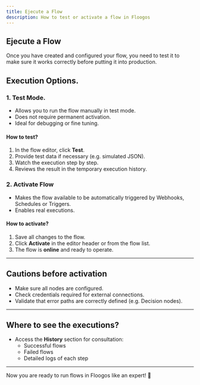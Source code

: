```yaml
---
title: Ejecute a Flow
description: How to test or activate a flow in Floogos
---
```


## Ejecute a Flow

Once you have created and configured your flow, you need to test it to make sure it works correctly before putting it into production.

## Execution Options.

### 1. Test Mode.
- Allows you to run the flow manually in test mode.
- Does not require permanent activation.
- Ideal for debugging or fine tuning.

#### How to test?
1. In the flow editor, click **Test**.
2. Provide test data if necessary (e.g. simulated JSON).
3. Watch the execution step by step.
4. Reviews the result in the temporary execution history.

### 2. Activate Flow
- Makes the flow available to be automatically triggered by Webhooks, Schedules or Triggers.
- Enables real executions.

#### How to activate?
1. Save all changes to the flow.
2. Click **Activate** in the editor header or from the flow list.
3. The flow is **online** and ready to operate.

---

## Cautions before activation
- Make sure all nodes are configured.
- Check credentials required for external connections.
- Validate that error paths are correctly defined (e.g. Decision nodes).

---

## Where to see the executions?

- Access the **History** section for consultation:
  - Successful flows
  - Failed flows
  - Detailed logs of each step

---

Now you are ready to run flows in Floogos like an expert! 🚀